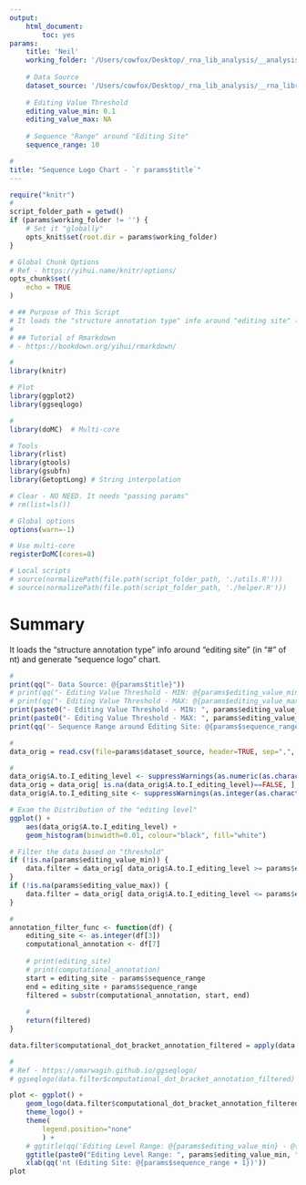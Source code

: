 ```yaml
---
output:
    html_document:
        toc: yes
params:
    title: 'Neil'
    working_folder: '/Users/cowfox/Desktop/_rna_lib_analysis/__analysis/2019_01_10-Sequence_Logo'
    
    # Data Source
    dataset_source: '/Users/cowfox/Desktop/_rna_lib_analysis/__rna_library/_structure_summary/Neil1-rna_lib-structure_summary-indel_fixed.csv'
    
    # Editing Value Threshold
    editing_value_min: 0.1
    editing_value_max: NA
    
    # Sequence "Range" around "Editing Site"
    sequence_range: 10

# 
title: "Sequence Logo Chart - `r params$title`"
---
```


```r
require("knitr")
# 
script_folder_path = getwd()
if (params$working_folder != '') {
    # Set it "globally"
    opts_knit$set(root.dir = params$working_folder)
}

# Global Chunk Options
# Ref - https://yihui.name/knitr/options/
opts_chunk$set(
    echo = TRUE
)
```

```r
# ## Purpose of This Script
# It loads the "structure annotation type" info around "editing site" (in "#" of nt) and generate "sequence logo" chart.  
# 
# ## Tutorial of Rmarkdown
# - https://bookdown.org/yihui/rmarkdown/
```

```r
#
library(knitr)

# Plot
library(ggplot2)
library(ggseqlogo)

# 
library(doMC)  # Multi-core

# Tools
library(rlist)
library(gtools)
library(gsubfn)
library(GetoptLong) # String interpolation
```

```r
# Clear - NO NEED. It needs "passing params"
# rm(list=ls())

# Global options
options(warn=-1)

# Use multi-core
registerDoMC(cores=8)

# Local scripts
# source(normalizePath(file.path(script_folder_path, './utils.R')))
# source(normalizePath(file.path(script_folder_path, './helper.R')))
```


# Summary

It loads the "structure annotation type" info around "editing site" (in "#" of nt) and generate "sequence logo" chart.  

```r

# 
print(qq("- Data Source: @{params$title}"))
# print(qq("- Editing Value Threshold - MIN: @{params$editing_value_min}"))
# print(qq("- Editing Value Threshold - MAX: @{params$editing_value_max}"))
print(paste0("- Editing Value Threshold - MIN: ", params$editing_value_min))
print(paste0("- Editing Value Threshold - MAX: ", params$editing_value_max))
print(qq('- Sequence Range around Editing Site: @{params$sequence_range}'))

```


```r

# 
data_orig = read.csv(file=params$dataset_source, header=TRUE, sep=",", stringsAsFactors=FALSE)

# 
data_orig$A.to.I_editing_level <- suppressWarnings(as.numeric(as.character(data_orig$A.to.I_editing_level)))
data_orig = data_orig[ is.na(data_orig$A.to.I_editing_level)==FALSE, ]
data_orig$A.to.I_editing_site <- suppressWarnings(as.integer(as.character(data_orig$A.to.I_editing_site)))

# Exam the Distribution of the "editing level"
ggplot() + 
    aes(data_orig$A.to.I_editing_level) + 
    geom_histogram(binwidth=0.01, colour="black", fill="white")
```

```r

# Filter the data based on "threshold"
if (!is.na(params$editing_value_min)) {
    data.filter = data_orig[ data_orig$A.to.I_editing_level >= params$editing_value_min, ]
}
if (!is.na(params$editing_value_max)) {
    data.filter = data_orig[ data_orig$A.to.I_editing_level <= params$editing_value_max, ]
}

# 
annotation_filter_func <- function(df) {
    editing_site <- as.integer(df[3])
    computational_annotation <- df[7]
    
    # print(editing_site)
    # print(computational_annotation)
    start = editing_site - params$sequence_range
    end = editing_site + params$sequence_range
    filtered = substr(computational_annotation, start, end)
    
    #
    return(filtered)
}

data.filter$computational_dot_bracket_annotation_filtered = apply(data.filter, 1, annotation_filter_func)
```

```r

# 
# Ref - https://omarwagih.github.io/ggseqlogo/
# ggseqlogo(data.filter$computational_dot_bracket_annotation_filtered)

plot <- ggplot() + 
    geom_logo(data.filter$computational_dot_bracket_annotation_filtered, stack_width = 1) + 
    theme_logo() +
    theme(
        legend.position="none"
        ) +
    # ggtitle(qq('Editing Level Range: @{params$editing_value_min} - @{params$editing_value_max}')) +
    ggtitle(paste0("Editing Level Range: ", params$editing_value_min, " - ", params$editing_value_max)) +
    xlab(qq('nt (Editing Site: @{params$sequence_range + 1})'))
plot
```

```r



```
